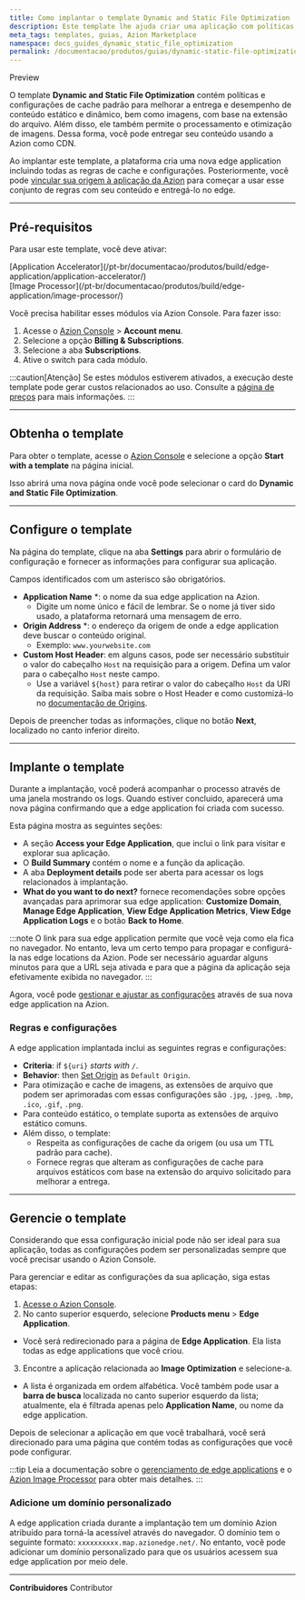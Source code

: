```yaml
---
title: Como implantar o template Dynamic and Static File Optimization
description: Este template lhe ajuda criar uma aplicação com políticas de cache padrão para melhorar a entrega do seu conteúdo.
meta_tags: templates, guias, Azion Marketplace
namespace: docs_guides_dynamic_static_file_optimization
permalink: /documentacao/produtos/guias/dynamic-static-file-optimization-template/
---
```



<Badge variant="accent">
Preview
</Badge>

O template **Dynamic and Static File Optimization** contém políticas e configurações de cache padrão para melhorar a entrega e desempenho de conteúdo estático e dinâmico, bem como imagens, com base na extensão do arquivo. Além disso, ele também permite o processamento e otimização de imagens. Dessa forma, você pode entregar seu conteúdo usando a Azion como CDN.

Ao implantar este template, a plataforma cria uma nova edge application incluindo todas as regras de cache e configurações. Posteriormente, você pode [vincular sua origem à aplicação da Azion](#adicione-um-dominio-personalizado) para começar a usar esse conjunto de regras com seu conteúdo e entregá-lo no edge.

---

## Pré-requisitos

Para usar este template, você deve ativar:

<Badge>
[Application Accelerator](/pt-br/documentacao/produtos/build/edge-application/application-accelerator/)
</Badge>
<br/>
<Badge>
[Image Processor](/pt-br/documentacao/produtos/build/edge-application/image-processor/)
</Badge>

Você precisa habilitar esses módulos via Azion Console. Para fazer isso:

1. Acesse o [Azion Console](/pt-br/documentacao/produtos/guias/como-acessar-o-rtm/) > **Account menu**.
2. Selecione a opção **Billing & Subscriptions**.
3. Selecione a aba **Subscriptions**.
4. Ative o switch para cada módulo.

:::caution[Atenção]
Se estes módulos estiverem ativados, a execução deste template pode gerar custos relacionados ao uso. Consulte a [página de preços](/pt-br/documentacao/produtos/precos/) para mais informações.
:::

---

## Obtenha o template

Para obter o template, acesse o [Azion Console](/pt-br/documentacao/produtos/guias/como-acessar-o-rtm/) e selecione a opção **Start with a template** na página inicial.

Isso abrirá uma nova página onde você pode selecionar o card do **Dynamic and Static File Optimization**.

---

## Configure o template

Na página do template, clique na aba **Settings** para abrir o formulário de configuração e fornecer as informações para configurar sua aplicação.

Campos identificados com um asterisco são obrigatórios.

- **Application Name** *: o nome da sua edge application na Azion.
    - Digite um nome único e fácil de lembrar. Se o nome já tiver sido usado, a plataforma retornará uma mensagem de erro.
- **Origin Address** *: o endereço da origem de onde a edge application deve buscar o conteúdo original.
    - Exemplo: `www.yourwebsite.com`
- **Custom Host Header**: em alguns casos, pode ser necessário substituir o valor do cabeçalho `Host` na requisição para a origem. Defina um valor para o cabeçalho `Host` neste campo.
    - Use a variável `${host}` para retirar o valor do cabeçalho `Host` da URI da requisição. Saiba mais sobre o Host Header e como customizá-lo no [documentação de Origins](/pt-br/documentacao/produtos/build/edge-application/origins/#host-header).

Depois de preencher todas as informações, clique no botão **Next**, localizado no canto inferior direito.

---

## Implante o template

Durante a implantação, você poderá acompanhar o processo através de uma janela mostrando os logs. Quando estiver concluido, aparecerá uma nova página confirmando que a edge application foi criada com sucesso.

Esta página mostra as seguintes seções:

- A seção **Access your Edge Application**, que inclui o link para visitar e explorar sua aplicação.
- O **Build Summary** contém o nome e a função da aplicação.
- A aba **Deployment details** pode ser aberta para acessar os logs relacionados à implantação.
- **What do you want to do next?** fornece recomendações sobre opções avançadas para aprimorar sua edge application: **Customize Domain**, **Manage Edge Application**, **View Edge Application Metrics**, **View Edge Application Logs** e o botão **Back to Home**.

:::note
O link para sua edge application permite que você veja como ela fica no navegador. No entanto, leva um certo tempo para propagar e configurá-la nas edge locations da Azion. Pode ser necessário aguardar alguns minutos para que a URL seja ativada e para que a página da aplicação seja efetivamente exibida no navegador.
:::

Agora, você pode [gestionar e ajustar as configurações](#gerencie-o-template) através de sua nova edge application na Azion.

### Regras e configurações

A edge application implantada inclui as seguintes regras e configurações:

- **Criteria**: if `${uri}` *starts with* `/`.
- **Behavior**: then [Set Origin](/pt-br/documentacao/produtos/build/edge-application/rules-engine/#set-origin) as `Default Origin`.
- Para otimização e cache de imagens, as extensões de arquivo que podem ser aprimoradas com essas configurações são `.jpg`, `.jpeg`, `.bmp`, `.ico`, `.gif`, `.png`. 
- Para conteúdo estático, o template suporta as extensões de arquivo estático comuns. 
- Além disso, o template:
    - Respeita as configurações de cache da origem (ou usa um TTL padrão para cache).
    - Fornece regras que alteram as configurações de cache para arquivos estáticos com base na extensão do arquivo solicitado para melhorar a entrega.

---

## Gerencie o template

Considerando que essa configuração inicial pode não ser ideal para sua aplicação, todas as configurações podem ser personalizadas sempre que você precisar usando o Azion Console.

Para gerenciar e editar as configurações da sua aplicação, siga estas etapas:

1. [Acesse o Azion Console](https://console.azion.com/).
2. No canto superior esquerdo, selecione **Products menu** > **Edge Application**.
- Você será redirecionado para a página de **Edge Application**. Ela lista todas as edge applications que você criou.
3. Encontre a aplicação relacionada ao **Image Optimization** e selecione-a.
- A lista é organizada em ordem alfabética. Você também pode usar a **barra de busca** localizada no canto superior esquerdo da lista; atualmente, ela é filtrada apenas pelo **Application Name**, ou nome da edge application.

Depois de selecionar a aplicação em que você trabalhará, você será direcionado para uma página que contém todas as configurações que você pode configurar.

:::tip
Leia a documentação sobre o [gerenciamento de edge applications](/pt-br/documentacao/produtos/build/edge-application/primeiros-passos/) e o [Azion Image Processor](/pt-br/documentacao/produtos/guias/cache-settings/) para obter mais detalhes.
:::

### Adicione um domínio personalizado

A edge application criada durante a implantação tem um domínio Azion atribuído para torná-la acessível através do navegador. O domínio tem o seguinte formato: `xxxxxxxxxx.map.azionedge.net/`. No entanto, você pode adicionar um domínio personalizado para que os usuários acessem sua edge application por meio dele.


<LinkButton outlined link="/pt-br/documentacao/produtos/guias/configurar-dominio/" label="consulte o guia para configurar domínios" variant="secondary" /> 

---


**Contribuidores** <ContributorList>Contributor</ContributorList>
